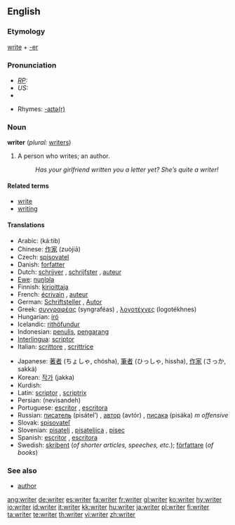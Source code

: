 ==English==
{{wikipedia}}

===Etymology===
[[write]] + [[-er]]

===Pronunciation===
* ''[[RP]]:'' {{IPA|/ɹaɪtə/}}
* ''US:'' {{IPA|/ɹaɪtɚ/}}
* {{audio|en-us-writer.ogg|Audio (US)}}

* Rhymes: [[Rhymes:English:-aɪtə(r)|-aɪtə(r)]]

===Noun===
'''writer''' (''plural:'' [[writers]])

# A person who writes; an author.
#: ''Has your girlfriend written you a letter yet? She’s quite a writer!''

====Related terms====
* [[write]]
* [[writing]]

====Translations====
{{trans-top|person who writes; an author}}
* Arabic: {{ARchar|[[كاتب]]}} (ká:tib) {{m}}
* Chinese: [[作家]] (zuòjiā)
* Czech: [[spisovatel]] {{m}}
* Danish: [[forfatter]]
* Dutch: [[schrijver]] {{m}}, [[schrijfster]] {{f}}, [[auteur]] {{m|f}}
* [[Ewe]]: [[nuŋlɔla]]
* Finnish: [[kirjoittaja]]
* French: [[écrivain]] {{m}}, [[auteur]] {{m}}
* German: [[Schriftsteller]] {{m}}, [[Autor]] {{m}}
* Greek: [[συγγραφέας]] (syngraféas) {{m}}, [[λογοτέχνες]] (logotékhnes) {{p}}
* Hungarian: [[író]]
* Icelandic: [[rithöfundur]] {{m}}
* Indonesian: [[tulis|penulis]], [[karang|pengarang]]
* [[Interlingua]]: [[scriptor]]
* Italian: [[scrittore]] {{m}}, [[scrittrice]] {{f}}
{{trans-mid}}
* Japanese: [[著者]] (ちょしゃ, chósha), [[筆者]] (ひっしゃ, hissha), [[作家]] (さっか, sakká)
* Korean: [[작가]] (jakka)
* Kurdish: {{KUchar|[[نوسه‌ر]]}}
* Latin: [[scriptor]] {{m}}, [[scriptrix]] {{f}}
* Persian: {{FAchar|[[نویسنده]]}} (nevisandeh)
* Portuguese: [[escritor]] {{m}}, [[escritora]] {{f}}
* Russian: [[писатель]] (pisátel’) {{m}}, [[автор]] (avtór) {{m}}, [[писака]] (pisáka) ''m offensive''
* Slovak: [[spisovateľ]]
* Slovenian: [[pisatelj]] {{m}}, [[pisateljica]] {{f}}, [[pisec]]
* Spanish: [[escritor]] {{m}}, [[escritora]] {{f}}
* Swedish: [[skribent]] {{c}} (''of shorter articles, speeches, etc.''); [[författare]] {{c}} (''of books'')
{{trans-bottom}}

===See also===
* [[author]]

[[ang:writer]]
[[de:writer]]
[[es:writer]]
[[fa:writer]]
[[fr:writer]]
[[gl:writer]]
[[ko:writer]]
[[hy:writer]]
[[io:writer]]
[[id:writer]]
[[it:writer]]
[[kk:writer]]
[[hu:writer]]
[[ja:writer]]
[[pl:writer]]
[[fi:writer]]
[[ta:writer]]
[[te:writer]]
[[th:writer]]
[[vi:writer]]
[[zh:writer]]